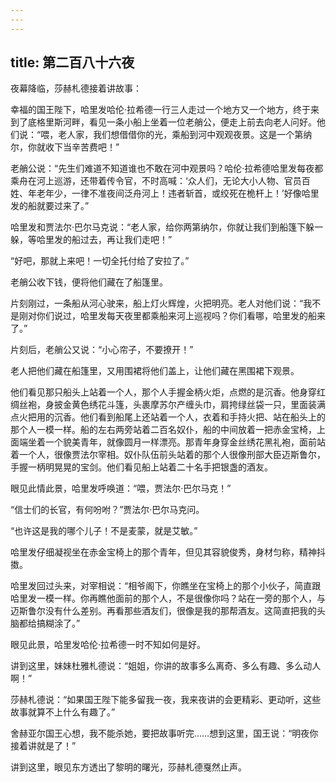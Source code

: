 ```yaml
---
---
---
```

title: 第二百八十六夜
---






夜幕降临，莎赫札德接着讲故事：





幸福的国王陛下，哈里发哈伦·拉希德一行三人走过一个地方又一个地方，终于来到了底格里斯河畔，看见一条小船上坐着一位老艄公，便走上前去向老人问好。他们说：“喂，老人家，我们想借借你的光，乘船到河中观观夜景。这是一个第纳尔，你就收下当辛苦费吧！”

老艄公说：“先生们难道不知道谁也不敢在河中观景吗？哈伦·拉希德哈里发每夜都乘舟在河上巡游，还带着传令官，不时高喊：‘众人们，无论大小人物、官员百姓、年老年少，一律不准夜间泛舟河上！违者斩首，或绞死在桅杆上！’好像哈里发的船就要过来了。”

哈里发和贾法尔·巴尔马克说：“老人家，给你两第纳尔，你就让我们到船篷下躲一躲，等哈里发的船过去，再让我们走吧！”

“好吧，那就上来吧！一切全托付给了安拉了。”

老艄公收下钱，便将他们藏在了船篷里。

片刻刚过，一条船从河心驶来，船上灯火辉煌，火把明亮。老人对他们说：“我不是刚对你们说过，哈里发每天夜里都乘船来河上巡视吗？你们看哪，哈里发的船来了。”

片刻后，老艄公又说：“小心帘子，不要撩开！”

老人把他们藏在船篷里，又用围裙将他们盖上，让他们藏在黑围裙下观景。

他们看见那只船头上站着一个人，那个人手握金柄火炬，点燃的是沉香。他身穿红绸丝袍，身披金黄色绣花斗篷，头裹摩苏尔产缠头巾，肩挎绿丝袋一只，里面装满点火把用的沉香。他们看到船尾上还站着一个人，衣着和手持火把、站在船头上的那个人一模一样。船的左右两旁站着二百名奴仆，船的中间放着一把赤金宝椅，上面端坐着一个貌美青年，就像圆月一样漂亮。那青年身穿金丝绣花黑礼袍，面前站着一个人，很像贾法尔宰相。奴仆队伍前头站着的那个人很像刑部大臣迈斯鲁尔，手握一柄明晃晃的宝剑。他们看见船上站着二十名手把银盏的酒友。

眼见此情此景，哈里发呼唤道：“喂，贾法尔·巴尔马克！”

“信士们的长官，有何吩咐？”贾法尔·巴尔马克问。

“也许这是我的哪个儿子！不是麦蒙，就是艾敏。”

哈里发仔细凝视坐在赤金宝椅上的那个青年，但见其容貌俊秀，身材匀称，精神抖擞。

哈里发回过头来，对宰相说：“相爷阁下，你瞧坐在宝椅上的那个小伙子，简直跟哈里发一模一样。你再瞧他面前的那个人，不是很像你吗？站在一旁的那个人，与迈斯鲁尔没有什么差别。再看那些酒友们，很像是我的那帮酒友。这简直把我的头脑都给搞糊涂了。”

眼见此景，哈里发哈伦·拉希德一时不知如何是好。





讲到这里，妹妹杜雅札德说：“姐姐，你讲的故事多么离奇、多么有趣、多么动人啊！”

莎赫札德说：“如果国王陛下能多留我一夜，我来夜讲的会更精彩、更动听，这些故事就算不上什么有趣了。”

舍赫亚尔国王心想，我不能杀她，要把故事听完……想到这里，国王说：“明夜你接着讲就是了！”





讲到这里，眼见东方透出了黎明的曙光，莎赫札德戛然止声。